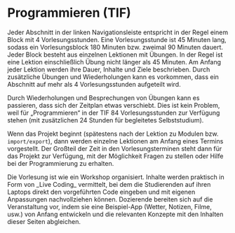 
# Programmieren (TIF)

Jeder Abschnitt in der linken Navigationsleiste 
entspricht in der Regel einem Block mit 4 
Vorlesungsstunden. Eine Vorlesungsstunde ist 45 Minuten
lang, sodass ein Vorlesungsblock 180 Minuten bzw. 
zweimal 90 Minuten dauert. Jeder Block besteht aus 
einzelnen Lektionen mit Übungen. In der Regel ist eine 
Lektion einschließlich Übung nicht länger als 45 
Minuten. Am Anfang jeder Lektion werden ihre 
Dauer, Inhalte und Ziele beschrieben. Durch 
zusätzliche Übungen und Wiederholungen kann es
vorkommen, dass ein Abschnitt auf mehr als 4 
Vorlesungsstunden aufgeteilt wird.

Durch Wiederholungen und Besprechungen von
Übungen kann es passieren, dass sich der
Zeitplan etwas verschiebt. Dies ist kein Problem,
weil für „Programmieren“ in der TIF 84 Vorlesungsstunden
zur Verfügung stehen (mit zusätzlichen 24 
Stunden für begleitetes Selbststudium).

Wenn das Projekt beginnt (spätestens nach
der Lektion zu Modulen bzw. `import/export`),
dann werden einzelne Lektionen am Anfang
eines Termins vorgestellt. Der Großteil der
Zeit in den Vorlesungsterminen steht dann 
für das Projekt zur Verfügung, mit der 
Möglichkeit Fragen zu stellen oder Hilfe bei der 
Programmierung zu erhalten.

<Callout type="info">
  Die Vorlesung ist wie ein Workshop organisiert. Inhalte werden 
  praktisch in Form von _Live Coding_ vermittelt, bei dem die 
  Studierenden auf ihren Laptops direkt den vorgeführten Code 
  eingeben und mit eigenen Anpassungen nachvollziehen können. 
</Callout>

<Callout type="warning" emoji="✅">
  Dozierende bereiten sich auf die Veranstaltung vor, 
  indem sie 
  eine Beispiel-App (Wetter, Notizen, Filme, usw.) von Anfang 
  entwickeln und die relevanten Konzepte mit den Inhalten dieser
  Seiten abgleichen.
</Callout>
